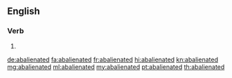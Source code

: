 ==English==

===Verb===
{{head|en|verb form}}

# {{en-past of|abalienate}}

[[de:abalienated]]
[[fa:abalienated]]
[[fr:abalienated]]
[[hi:abalienated]]
[[kn:abalienated]]
[[mg:abalienated]]
[[ml:abalienated]]
[[my:abalienated]]
[[pt:abalienated]]
[[th:abalienated]]